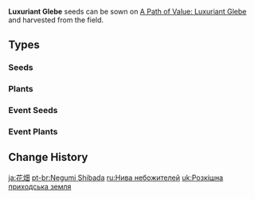 {{Terminology Infobox
|image        = Item_Cecilia_Seed.png
|type         = Item Groups
|source1      = [[Gardening]] (Harvesting)
}}
'''Luxuriant Glebe''' seeds can be sown on [[A Path of Value: Luxuriant Glebe]] and harvested from the field.

==Types==
===Seeds===
{{Items by Category List|Luxuriant Glebe&Gardening Materials|not=Event Items|2}}

===Plants===
{{Items by Category List|Luxuriant Glebe|not=Gardening Materials|not2=Event-Exclusive Furnishings|2}}

===Event Seeds===
{{Items by Category List|Luxuriant Glebe&Gardening Materials&Event Items|2}}

===Event Plants===
{{Items by Category List|Luxuriant Glebe&Event-Exclusive Furnishings|not=Gardening Materials|2}}

==Change History==
{{Change History|2.0}}
[[Category:Luxuriant Glebe| ]]

[[ja:花畑]]
[[pt-br:Negumi Shibada]]
[[ru:Нива небожителей]]
[[uk:Розкішна приходська земля]]